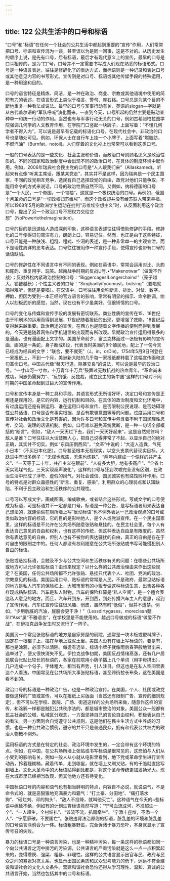 ```yaml
---
---
---
```

title: 122 公共生活中的口号和标语
---




“口号”和“标语”在任何一个社会的公共生活中都起到重要的“宣传”作用，人们常常把口号、标语和宣传混为一谈，甚至误以为是同一回事，这是不对的。从历史发生的顺序上说，是先有口号，后有标语，最后才有现代意义上的宣传。最早的口号是口耳相传的，是为“口”号，口号并不一定需要书写成人们现在熟悉的标语形式。口号是一种语言表达，往往是修辞化了的表达方式，而标语则是一种记录和表达口号或其他意见内容的书写形式。宣传则是对口号、标语或其他传媒手段的特殊运用，是一种用途和目的。

口号的语言特征是精炼、简洁，是一种在政治、商业、宗教或其他语境中使用的简短有力的表述，在语言形式上类似于格言、警句、座右铭。口号总是为某个目的不断地重复一种看法或说法。最早的口号与军事行动有关，英语的slogan—字就是从古代盖尔语的“军队呼喊”演化而来。一直到今天，口号所起的仍然主要是鼓动某种单一和统一行动的作用。当然也有与军事行动无关的口号，例如古希腊柏拉图学院强调几何学的人文教育作用，在学院门口竖起一块牌子，上面写着：“不懂几何学者不得入内”，可以说是最早有记载的标语化口号。在现代社会中，非政治的口号也是随处可见。例如，环保人士在自行车上挂一个小牌子，上面写着“燃脂肪，不燃汽油"（Burnfat，notoil)。人们穿着的文化衫上也常常可以看到这类口号。

一般的口号表达的是一些文化、社会主张和价值，而政治口号则顾名思义是政治性质的。不同的国家和政治制度中会出现不同的政治口号，在具体的制度环境中起作用。例如，2006年瑞典社会民主党的口号是“人人跟我们来”（AlIaskamed)。听起来有点像“听某主席话，跟某某党走”，其实并不是这样，因为瑞典是一个民主国家，不同的政党相互竞争，选民有自己选择政党的自由，政党对他们只能争取，不能用命令的方式来说话，口号的政治性质自然不同。又例如，纳粹德国的口号是“一个人民，一个帝国，一个领袖”，这就是一个极权统治的口号。再例如，俄国十月革命的口号是“一切政权归苏维埃”，而这个政权却并没有给苏联人带来幸福，所以1968年5月的欧洲学生运动在批判“苏维埃空想主义”时，从反面利用这个政治口号，提出了另一个政治口号不把权力交给空想”（NoPowertotheImagination)。

口号的目的是迅速给人造成深刻印象，这种语言表述往往得借助修辞的手段。修辞化的口号使得词句简洁有力，朗朗上口，容易记住。然而，也正是由于这些特征，口号只能是一种肤浅、粗糙、程式、空洞的表述，是一种非常单一的主观宣泄，而不是理性周详的思考表达。口号往往被用作一种宣传手段，使得宣传也带有口号的话语缺陷。

口号的修辞性在不同语言中有不同的表现。例如在英语中，常常会运用对比、头韵和尾韵、重复用字、玩笑。越南战争时期的反战U号.•“Makenotwar”（做爰不作战〉；反对外松内紧政治控制的口号：“Biggercages!Longerchains!”（笼子越大，锁链越长）；个性主义者的口号：“Singbadlyifyoumust，butsing”（要唱就唱得难听，但还是要唱）。在汉语中，口号往往用全称断言、排比、对仗、数字、押韵，但因为受到一本正经的官方语言的影响，常常有明显的指示、命令腔调，绐人以刻板武断的感觉，当然，现在也有不少虽美好，但很矫情的口号。

口号的变化与传媒和宣传手段的发展有密切联系。商业性质的宣传在15、16世纪由于印刷术的运用而得到发展，17世纪随着报纸的出现，更增强了效能，18世纪后变得越来越重要。政治用途的宣传，在西方也是随着文字传播的便利而得到发展的，今天更是随着网络和手机短信的出现而有所改观。早期政治宣传运用得最多的是漫画，也有漫画配上文字的。美国革命前夕，富兰克林画过—张极有影响的宣传画，画的是一条蛇，身子断成8段，代表当时美洲的8个殖民地，配上了一句今天已经成为经典的文字：“联合，要不就死”（J。in，orDie)，1754年5月9日刊登在一家报纸上，不到一个月，美洲新大陆的几乎每一家报纸都转载了这幅宣传画和这句革命口号。中国古代像“替天行道，除暴安良”的说法，可以说是最早的政治口号。“一寸山河一寸血，十万青年十万兵”鼓舞过无数抗战的热血青年。“革命尚未成功，同志仍需努力”、“反饥饿、反独裁，建立民主的新中国”这样的口号对不同时期的中国革命起到过巨大的宣传作用。

口号和宣传本身是一种工具和手段，其语言形式无所谓好坏，决定口号和宣传是正用还是误用的，是它的内容、运行机制和目的。在具体的政治制度和文化环境中，有过度运用还是有限运用、谁在运用口号和宣传、是否限制公民说理、是否妨碍理性公共话语、口号是否有事实根据、是否有欺骗意图等等的问题。过度运用口号和宣传对社会和政治文化是有害的，因为许多口号和宣传中包含着不利于国民理性思考、交流、说理的话语机制。例如，口号难以避免笼统武断，是一种一句话全部概括的“断言”。例如，“敌人一天天烂下去，我们一天天好起来”，这是自然规律吗？敌人是谁？口号往往以大话鼓舞人心，把自己说得非常了不起，以显示自己的绝对正确，其实并不切实。例如“东风压倒西风”，“文革”中说的：“大造人造粪，气死小日本”（不买日本化肥）。口号甚至根本无视现实，以空头支票代替现实目标。大跃进中有很多例子：“无煤也炼焦，无焦也炼铁”、“两年内建成一个像样的共产主义”、“一天等于二十年，共产主义在眼前”、“人有多大胆，地有多高产”、“全省七天实现煤气化，三天实现超声波化”。这样的口号与狂妄吹嘘完全没有区别，在政治生活中形成了浮夸、虚假的风气，对社会诚信、国民诚实也有腐蚀败坏作用。口号的特点是对群众蛊惑性的“断言、重复、感染”，利用群众的心理弱点和认知缺陷，不利于民主政治和生活秩序的公共理性。

口号可以写成文字，画成图画，编成歌曲，或者结合这些形式。写成文字的口号便成为标语，可是标语并不一定都是口号。标语是一种公告，是写标语者用来表达自己想法的，就连偷偷在厕所墙上写“反动标语”也不例外表达一己政治观点的口号或类似政治内容的标语，它的目的是影响他人，是个人或党派宣传。在一个民主国家里，这样的标语是不允许在公共场所随意张贴和悬挂的。在民主社会里，每个人有表达自己意见的自由和权利，也有这样的传统，但这种表达自由是有限度的。虽然你有表达意见的自由，但别人也有不被你的表达骚扰的自由，真正的自由是存在于对自由的限制之中的。任何人都没有权利随意在公共场所张贴或书写可能侵犯别人自由的标语。

张贴或悬挂标语，会触及不少与公共空间和生活秩序有关的问题：在哪些公共场所或地方可以允许张贴标语？由谁来规定？以什么样的公共政治理由来作出这些规定？在美国，任何公共场所都不允许张贴、悬挂只代表个人、社团、党派的政治、宗教意见的标语。美国运用口号、贴标语的常常是人民，不是政府，最常见贴标语的地方是私人汽车的保险杠上，大城市里有的小贩专做这种标语生意，出售各种各样现成粘贴标语。汽车是私人财物，汽车的保险杠算是“私人空间”，是一个适合表达私人意见的地方。而且，汽车开到东，开到西，到处传播汽车主人的意思，起到了宣传作用。汽车杠宣传往往很风趣、俏皮，虽然有时“低俗”，但并不遭禁。例如，“少用肮脏的汽油，屁股会更干净！”（Lessdirtygases，moreclean麵S!)“Ass”属“不雅语言”，在学校里是不能使用的。越战口号做成的标语“做爱不作战”，在伊拉克战争发生时又流行了一阵子。

美国另一个常见张贴标语的地方是自家房屋的前院，通常是一块木板或塑料牌子，固定在一根棍子上，插在草地上或泥土里。美国人没有在墙上写标语的，要是有，那也是涂鸦，必须予以清除。每逢有选举，标语小牌子就像雨后春笋般地冒出来，选举过了，便又很快消失不见。伊拉克战争初期，美国反战情绪髙涨，还有几户居民联合张贴比较长的标语的，各家在前院用小牌子插上几个单词（用字母拼出），几户连成一个句子，字体粗大，相当有声势，引人注目。但这也是在私人空间里表达个人看法。中国常见在公共场所大事张贴标语，甚至跨街拉长布条，这在美国是看不到的。

政治口号的标语是一种政治广告，也是一种政治宣传。在美国，个人、社团或政党要做这样的广告或宣传，可以在报纸上买版面（当然还有限制广告、宣传的细则规定），但不可以在学校、医院、广场、街道这样的公共场所来做，随意作这样的宣传，和涂鸦一样都是触犯公共秩序法的，都是城市整治的对象。美国公众一般都有民主社会的公域、私域区分观念，一方面坚持自己的言论自由权利，积极表达自己的看法。另一方面则会自觉遵守公共规则。这是他们在民主生活方式中养成的习惯，也是一种公共政治惯例，遵守的并不只是普通民众，拥有和代表公共权力的政治人物概不例外。

运用标语的方式是在特定的社会、政治环境中发生的，一定会带有这个环境的特点。例如，在中国，在公共场所墙上张贴或书写标语是很常见的，这恐怕与人们从小受到的影响有关，例如一般人从小就从电影里看到，地下党或革命学生进行宣传动员，拎着糨糊桶，藏着传单，走到哪里，就在墙上又刷又贴，有的干脆就直接写到墙上。文化大革命中的大标语贴得到处都是，将这个革命传统更加发扬光大。现在大城市里已经相当改观，但其他地方还有待变化。

中国标语口号的内容和语气也有相当鲜明的特点，内容自不必说，就说语气，不是命令式的，就是恶狠狠地充满暴力和霸气：“打土豪、分田地”、“痛打落水狗”、“砸烂刘、邓的狗头”、“敌人不投降，就叫他灭亡”。这种语气在今天的~些标语中绵延不绝，例如有的计划生育标语竟然写道：“宁可血流成河，不准超生一个”、“一人超生，全村结扎”、“该流不流，扒房牵牛”、“宁添十座坟，不添一个人”、“宁愿家破，不要国亡”。张贴违背法治原则的标语，脏乱差的环境和脏乱差的口号语言涂鸦合为一体。标语粗暴野蛮，完全诉诸于暴力恐吓，本身就显示了宣传号召的失败。

暴力的标语口号是一种语言污染，也是一种精神污染，每一条这样的标语都如同一个向公共语言之河中排污的污染源，公共语言的严重污染就是这么一点一点积累起来的，变得乖戾、强梁、粗暴、非理性。这样的公共语言显示出官与民、政府与民众之间的紧张对抗关系，也显示出国民素质和民众思考能力的低下，远远不符合建设和谐社会的文化人文条件。营建和谐社会恐怕还得从学习理性、温和、真诚的公共语言开始，当然也包括其中的口号和标语。